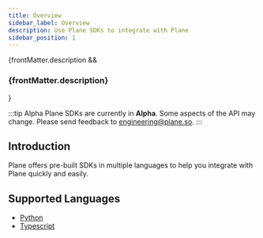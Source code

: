 ```yaml
---
title: Overview
sidebar_label: Overview
description: Use Plane SDKs to integrate with Plane
sidebar_position: 1
---
```


{frontMatter.description && <h3 class="description">{frontMatter.description}</h3>}

:::tip Alpha
Plane SDKs are currently in **Alpha**. Some aspects of the API may change. Please
send feedback to engineering@plane.so.
:::

## Introduction

Plane offers pre-built SDKs in multiple languages to help you
integrate with Plane quickly and easily.

## Supported Languages

- [Python](https://github.com/makeplane/plane-python-sdk)
- [Typescript](https://github.com/makeplane/plane-node-sdk)
